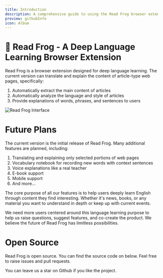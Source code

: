 ```yaml
---
title: Introduction
description: A comprehensive guide to using the Read Frog browser extension for deep language learning
preview: githubInfo
icon: Album
---
```


# 🐸 Read Frog - A Deep Language Learning Browser Extension

Read Frog is a browser extension designed for deep language learning. The current version can translate and explain the content of article-type web pages, specifically:

1. Automatically extract the main content of articles
2. Automatically analyze the language and style of articles
3. Provide explanations of words, phrases, and sentences to users

![Read Frog Interface](/tutorial/get-started/interface.png)

# Future Plans

The current version is the initial release of Read Frog. Many additional features are planned, including:

1. Translating and explaining only selected portions of web pages
2. Vocabulary notebook for recording new words with context sentences
3. Voice explanations like a real teacher
4. E-book support
5. Mobile support
6. And more...

The core purpose of all our features is to help users deeply learn English through content they find interesting. Whether it's news, books, or any material you want to understand in depth or keep up with current events.

We need more users centered around this language learning purpose to help us raise questions, suggest features, and co-create the product. We believe the future of Read Frog has limitless possibilities.

# Open Source

Read Frog is open source. You can find the source code on below. Feel free to raise issues and pull requests.

<GithubInfo owner="mengxi-ream" repo="read-frog" />

You can leave us a star on Github if you like the project.
